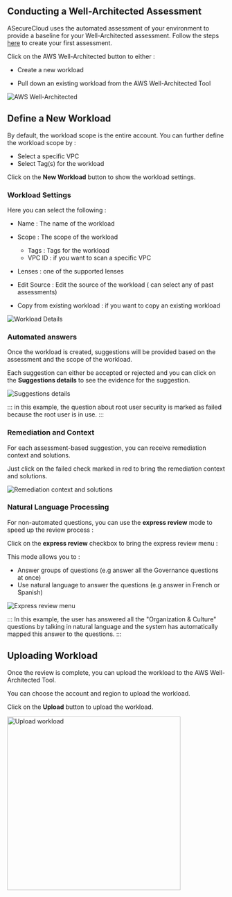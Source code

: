 ## Conducting a Well-Architected Assessment

ASecureCloud uses the automated assessment of your environment to provide a baseline for your Well-Architected assessment.
Follow the steps [here](/gettingStarted) to create your first assessment.

Click on the AWS Well-Architected button to either :

- Create a new workload

- Pull down an existing workload from the AWS Well-Architected Tool

![AWS Well-Architected](/images/AWS-WAR-pull.png)

## Define a New Workload

By default, the workload scope is the entire account. You can further define the workload scope by :

- Select a specific VPC
- Select Tag(s) for the workload

Click on the **New Workload** button to show the workload settings.

### Workload Settings

Here you can select the following :

- Name : The name of the workload
- Scope : The scope of the workload

  - Tags : Tags for the workload
  - VPC ID : if you want to scan a specific VPC

- Lenses : one of the supported lenses

- Edit Source : Edit the source of the workload ( can select any of past assessments)

- Copy from existing workload : if you want to copy an existing workload

![Workload Details](/images/workload-details.png)

### Automated answers

Once the workload is created, suggestions will be provided based on the assessment and the scope of the workload.

Each suggestion can either be accepted or rejected and you can click on the **Suggestions details** to see the evidence for the suggestion.

![Suggestions details](/images/AWS-WAR-suggestions.png)

:::
in this example, the question about root user security is marked as failed because the root user is in use.
:::

### Remediation and Context

For each assessment-based suggestion, you can receive remediation context and solutions.

Just click on the failed check marked in red to bring the remediation context and solutions.

![Remediation context and solutions](/images/AWS-WAR-remediations.png)

### Natural Language Processing

For non-automated questions, you can use the **express review** mode to speed up the review process :

Click on the **express review** checkbox to bring the express review menu :

This mode allows you to :

- Answer groups of questions (e.g answer all the Governance questions at once)
- Use natural language to answer the questions (e.g answer in French or Spanish)

![Express review menu](/images/AWS-WAR-NLP.png)

:::
In this example, the user has answered all the "Organization & Culture" questions by talking in natural language and the system has automatically mapped this answer to the questions.
:::

## Uploading Workload

Once the review is complete, you can upload the workload to the AWS Well-Architected Tool.

You can choose the account and region to upload the workload.

Click on the **Upload** button to upload the workload.

<img src="/images/AWS-WAR-upload.png" alt="Upload workload" width="400" />
